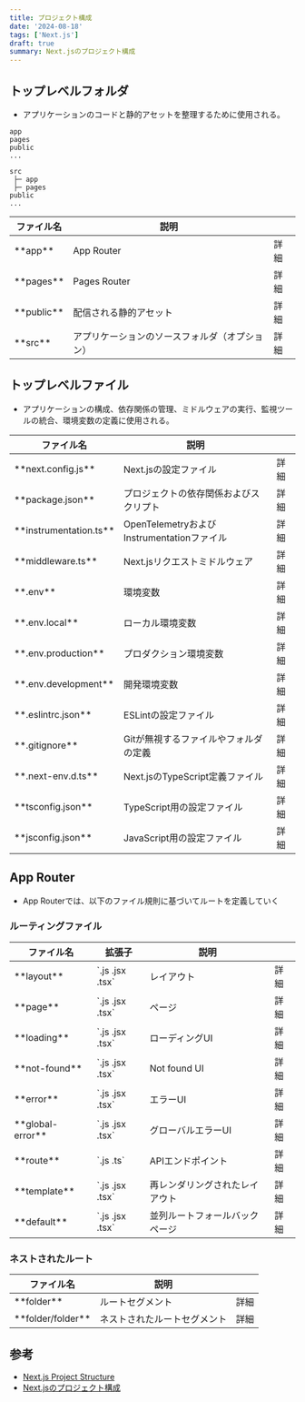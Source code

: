 ```yaml
---
title: プロジェクト構成
date: '2024-08-18'
tags: ['Next.js']
draft: true
summary: Next.jsのプロジェクト構成
---
```


## トップレベルフォルダ

- アプリケーションのコードと静的アセットを整理するために使用される。

```
app
pages
public
...
```

```
src
 ├─ app
 ├─ pages
public
...
```

<div class="w-full overflow-x-auto">
  <table style={{ margin: '0 0' }}>
    <thead>
      <tr>
        <th style={{ textAlign: 'left', width: '20%' }}>ファイル名</th>
        <th style={{ textAlign: 'left', width: '60%' }}>説明</th>
        <th style={{ textAlign: 'right', width: '20%' }}></th>
      </tr>
    </thead>
    <tbody>
      <tr>
        <td style={{ textAlign: 'left' }}>**app**</td>
        <td style={{ textAlign: 'left' }}>App Router</td>
        <td style={{ textAlign: 'center' }}>詳細</td>
      </tr>
      <tr>
        <td style={{ textAlign: 'left' }}>**pages**</td>
        <td style={{ textAlign: 'left' }}>Pages Router</td>
        <td style={{ textAlign: 'center' }}>詳細</td>
      </tr>
      <tr>
        <td style={{ textAlign: 'left' }}>**public**</td>
        <td style={{ textAlign: 'left' }}>配信される静的アセット</td>
        <td style={{ textAlign: 'center' }}>詳細</td>
      </tr>
      <tr>
        <td style={{ textAlign: 'left' }}>**src**</td>
        <td style={{ textAlign: 'left' }}>アプリケーションのソースフォルダ（オプション）</td>
        <td style={{ textAlign: 'center' }}>詳細</td>
      </tr>
    </tbody>
  </table>
</div>

## トップレベルファイル

- アプリケーションの構成、依存関係の管理、ミドルウェアの実行、監視ツールの統合、環境変数の定義に使用される。

<div className="w-full overflow-x-auto">
  <table style={{ margin: '0 0' }}>
    <thead>
      <tr>
        <th style={{ textAlign: 'left', width: '20%' }}>ファイル名</th>
        <th style={{ textAlign: 'left', width: '60%' }}>説明</th>
        <th style={{ textAlign: 'right', width: '20%' }}></th>
      </tr>
    </thead>
    <tbody>
      <tr>
        <td style={{ textAlign: 'left' }}>**next.config.js**</td>
        <td style={{ textAlign: 'left' }}>Next.jsの設定ファイル</td>
        <td style={{ textAlign: 'center' }}>詳細</td>
      </tr>
      <tr>
        <td style={{ textAlign: 'left' }}>**package.json**</td>
        <td style={{ textAlign: 'left' }}>プロジェクトの依存関係およびスクリプト</td>
        <td style={{ textAlign: 'center' }}>詳細</td>
      </tr>
      <tr>
        <td style={{ textAlign: 'left' }}>**instrumentation.ts**</td>
        <td style={{ textAlign: 'left' }}>OpenTelemetryおよびInstrumentationファイル</td>
        <td style={{ textAlign: 'center' }}>詳細</td>
      </tr>
      <tr>
        <td style={{ textAlign: 'left' }}>**middleware.ts**</td>
        <td style={{ textAlign: 'left' }}>Next.jsリクエストミドルウェア</td>
        <td style={{ textAlign: 'center' }}>詳細</td>
      </tr>
      <tr>
        <td style={{ textAlign: 'left' }}>**.env**</td>
        <td style={{ textAlign: 'left' }}>環境変数</td>
        <td style={{ textAlign: 'center' }}>詳細</td>
      </tr>
      <tr>
        <td style={{ textAlign: 'left' }}>**.env.local**</td>
        <td style={{ textAlign: 'left' }}>ローカル環境変数</td>
        <td style={{ textAlign: 'center' }}>詳細</td>
      </tr>
      <tr>
        <td style={{ textAlign: 'left' }}>**.env.production**</td>
        <td style={{ textAlign: 'left' }}>プロダクション環境変数</td>
        <td style={{ textAlign: 'center' }}>詳細</td>
      </tr>
      <tr>
        <td style={{ textAlign: 'left' }}>**.env.development**</td>
        <td style={{ textAlign: 'left' }}>開発環境変数</td>
        <td style={{ textAlign: 'center' }}>詳細</td>
      </tr>
      <tr>
        <td style={{ textAlign: 'left' }}>**.eslintrc.json**</td>
        <td style={{ textAlign: 'left' }}>ESLintの設定ファイル</td>
        <td style={{ textAlign: 'center' }}>詳細</td>
      </tr>
      <tr>
        <td style={{ textAlign: 'left' }}>**.gitignore**</td>
        <td style={{ textAlign: 'left' }}>Gitが無視するファイルやフォルダの定義</td>
        <td style={{ textAlign: 'center' }}>詳細</td>
      </tr>
      <tr>
        <td style={{ textAlign: 'left' }}>**.next-env.d.ts**</td>
        <td style={{ textAlign: 'left' }}>Next.jsのTypeScript定義ファイル</td>
        <td style={{ textAlign: 'center' }}>詳細</td>
      </tr>
      <tr>
        <td style={{ textAlign: 'left' }}>**tsconfig.json**</td>
        <td style={{ textAlign: 'left' }}>TypeScript用の設定ファイル</td>
        <td style={{ textAlign: 'center' }}>詳細</td>
      </tr>
      <tr>
        <td style={{ textAlign: 'left' }}>**jsconfig.json**</td>
        <td style={{ textAlign: 'left' }}>JavaScript用の設定ファイル</td>
        <td style={{ textAlign: 'center' }}>詳細</td>
      </tr>
    </tbody>
  </table>
</div>

## App Router

- App Routerでは、以下のファイル規則に基づいてルートを定義していく

### ルーティングファイル

<div class="w-full overflow-x-auto">
  <table style={{ margin: '0 0' }}>
    <thead>
      <tr>
        <th style={{ textAlign: 'left', width: '20%' }}>ファイル名</th>
        <th style={{ textAlign: 'left', width: '20%' }}>拡張子</th>
        <th style={{ textAlign: 'left', width: '45%' }}>説明</th>
        <th style={{ textAlign: 'right', width: '15%' }}></th>
      </tr>
    </thead>
    <tbody>
      <tr>
        <td style={{ textAlign: 'left' }}>**layout**</td>
        <td style={{ textAlign: 'left' }}>`.js .jsx .tsx`</td>
        <td style={{ textAlign: 'left' }}>レイアウト</td>
        <td style={{ textAlign: 'center' }}>詳細</td>
      </tr>
      <tr>
        <td style={{ textAlign: 'left' }}>**page**</td>
        <td style={{ textAlign: 'left' }}>`.js .jsx .tsx`</td>
        <td style={{ textAlign: 'left' }}>ページ</td>
        <td style={{ textAlign: 'center' }}>詳細</td>
      </tr>
      <tr>
        <td style={{ textAlign: 'left' }}>**loading**</td>
        <td style={{ textAlign: 'left' }}>`.js .jsx .tsx`</td>
        <td style={{ textAlign: 'left' }}>ローディングUI</td>
        <td style={{ textAlign: 'center' }}>詳細</td>
      </tr>
      <tr>
        <td style={{ textAlign: 'left' }}>**not-found**</td>
        <td style={{ textAlign: 'left' }}>`.js .jsx .tsx`</td>
        <td style={{ textAlign: 'left' }}>Not found UI</td>
        <td style={{ textAlign: 'center' }}>詳細</td>
      </tr>
      <tr>
        <td style={{ textAlign: 'left' }}>**error**</td>
        <td style={{ textAlign: 'left' }}>`.js .jsx .tsx`</td>
        <td style={{ textAlign: 'left' }}>エラーUI</td>
        <td style={{ textAlign: 'center' }}>詳細</td>
      </tr>
      <tr>
        <td style={{ textAlign: 'left' }}>**global-error**</td>
        <td style={{ textAlign: 'left' }}>`.js .jsx .tsx`</td>
        <td style={{ textAlign: 'left' }}>グローバルエラーUI</td>
        <td style={{ textAlign: 'center' }}>詳細</td>
      </tr>
      <tr>
        <td style={{ textAlign: 'left' }}>**route**</td>
        <td style={{ textAlign: 'left' }}>`.js .ts`</td>
        <td style={{ textAlign: 'left' }}>APIエンドポイント</td>
        <td style={{ textAlign: 'center' }}>詳細</td>
      </tr>
      <tr>
        <td style={{ textAlign: 'left' }}>**template**</td>
        <td style={{ textAlign: 'left' }}>`.js .jsx .tsx`</td>
        <td style={{ textAlign: 'left' }}>再レンダリングされたレイアウト</td>
        <td style={{ textAlign: 'center' }}>詳細</td>
      </tr>
      <tr>
        <td style={{ textAlign: 'left' }}>**default**</td>
        <td style={{ textAlign: 'left' }}>`.js .jsx .tsx`</td>
        <td style={{ textAlign: 'left' }}>並列ルートフォールバックページ</td>
        <td style={{ textAlign: 'center' }}>詳細</td>
      </tr>
    </tbody>
  </table>
</div>

### ネストされたルート

<div class="w-full overflow-x-auto">
  <table style={{ margin: '0 0' }}>
    <thead>
      <tr>
        <th style={{ textAlign: 'left', width: '20%' }}>ファイル名</th>
        <th style={{ textAlign: 'left', width: '45%' }}>説明</th>
        <th style={{ textAlign: 'right', width: '15%' }}></th>
      </tr>
    </thead>
    <tbody>
      <tr>
        <td style={{ textAlign: 'left' }}>**folder**</td>
        <td style={{ textAlign: 'left' }}>ルートセグメント</td>
        <td style={{ textAlign: 'center' }}>詳細</td>
      </tr>
      <tr>
        <td style={{ textAlign: 'left' }}>**folder/folder**</td>
        <td style={{ textAlign: 'left' }}>ネストされたルートセグメント</td>
        <td style={{ textAlign: 'center' }}>詳細</td>
      </tr>
    </tbody>
  </table>
</div>

## 参考

- [Next.js Project Structure](https://nextjs.org/docs/getting-started/project-structure)
- [Next.jsのプロジェクト構成](https://ja.next-community-docs.dev/docs/app-router/getting-started/project-structure)
